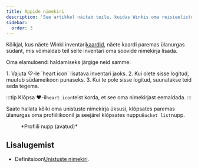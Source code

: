 ```yaml
---
title: Äppide nimekiri
description: 'See artikkel näitab teile, kuidas Winkis oma reisieelistusi hallata.'
sidebar:
  order: 3
---
```


Kõikjal, kus näete Winki inventari[kaardid](/studio/cards), näete kaardi paremas ülanurgas südant, mis võimaldab teil selle inventari oma soovide nimekirja lisada.

Oma elamuloendi haldamiseks järgige neid samme:

<Steps>
  1. Vajuta ♡-le `heart icon` lisatava inventari jaoks.
  2. Kui olete sisse logitud, muutub südameikoon punaseks.
  3. Kui te pole sisse logitud, suunatakse teid seda tegema.
</Steps>


:::tip
Klõpsa ♥️-il`heart icon`teist korda, et see oma nimekirjast eemaldada.
:::

Saate hallata kõiki oma unistuste nimekirja üksusi, klõpsates paremas ülanurgas oma profiiliikoonil ja seejärel klõpsates nuppu`Bucket list`nupp.

<figure>
  <CloudinaryImage width="350" height="404" resize="scale" quality="best" alt="Konto nupp autentimisel" src="academy/account-button-auth-open" errorImage="noimage_opaque_nyrtl0.png" />

  <figcaption>*Profiili nupp (avatud)*</figcaption>
</figure>


## Lisalugemist

* Definitsioon[Unistuste nimekiri](https://en.wikipedia.org/wiki/Bucket_list).

